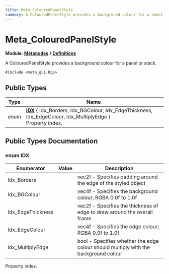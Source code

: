 ```yaml
---
title: Meta_ColouredPanelStyle
summary: A ColouredPanelStyle provides a background colour for a panel or stack. 
---
```


# Meta_ColouredPanelStyle

**Module:** **[Metanodes](../../modules/metanodes/index.mdx)** **/** **[Definitions](../../modules/metanodes/definitions.mdx)**

A ColouredPanelStyle provides a background colour for a panel or stack. 

`#include <meta_gui.hpp>`

## Public Types

| Type           | Name           |
| -------------- | -------------- |
| enum| **[IDX](#enum-idx)** \{ Idx_Borders, Idx_BGColour, Idx_EdgeThickness, Idx_EdgeColour, Idx_MultiplyEdge \}<br />Property index.  |

## Public Types Documentation

### enum IDX

| Enumerator | Value | Description |
| ---------- | ----- | ----------- |
| Idx_Borders | | vec2f - Specifies padding around the edge of the styled object   |
| Idx_BGColour | | vec4f - Specifies the background colour; RGBA 0.0f to 1.0f   |
| Idx_EdgeThickness | | vec2f - Specifies the thickness of edge to draw around the overall frame   |
| Idx_EdgeColour | | vec4f - Specifies the edge colour; RGBA 0.0f to 1.0f   |
| Idx_MultiplyEdge | | bool - Specifies whether the edge colour should multiply with the background colour   |

Property index. 
